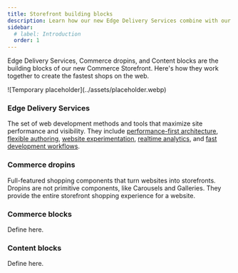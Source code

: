 ```yaml
---
title: Storefront building blocks
description: Learn how our new Edge Delivery Services combine with our Commerce Dropins to create the fastest shops on the web.
sidebar:
  # label: Introduction
  order: 1
---
```



Edge Delivery Services, Commerce dropins, and Content blocks are the building blocks of our new Commerce Storefront. Here's how they work together to create the fastest shops on the web.

<Diagram caption="How Edge Delivery, Commerce dropins, and Content blocks work together.">
  ![Temporary placeholder](../assets/placeholder.webp)
</Diagram>

<Concepts>

### Edge Delivery Services

The set of web development methods and tools that maximize site performance and visibility. They include [performance-first architecture](https://business.adobe.com/products/experience-manager/sites/site-performance.html), [flexible authoring](https://business.adobe.com/products/experience-manager/sites/content-creation.html), [website experimentation](https://business.adobe.com/products/experience-manager/sites/testing-optimization.html), [realtime analytics](https://business.adobe.com/products/experience-manager/sites/testing-optimization.html#:~:text=50%2D25%2D25.-,Content,-insights), and [fast development workflows](https://business.adobe.com/products/experience-manager/sites/developer-tools.html).

### Commerce dropins

Full-featured shopping components that turn websites into storefronts. Dropins are not primitive components, like Carousels and Galleries. They provide the entire storefront shopping experience for a website.

### Commerce blocks

Define here.

### Content blocks

Define here.

</Concepts>
